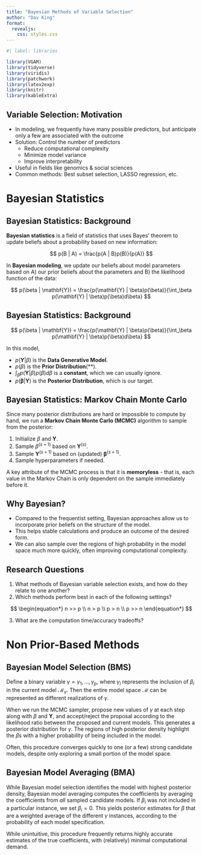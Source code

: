 ```yaml
---
title: "Bayesian Methods of Variable Selection"
author: "Dav King"
format: 
  revealjs:
    css: styles.css
---
```


```r
#| label: libraries

library(VGAM)
library(tidyverse)
library(viridis)
library(patchwork)
library(latex2exp)
library(knitr)
library(kableExtra)
```


## Variable Selection: Motivation

 - In modeling, we frequently have many possible predictors, but anticipate only a few are associated with the outcome
 - Solution: Control the number of predictors
   - Reduce computational complexity
   - Minimize model variance
   - Improve interpretability
 - Useful in fields like genomics \& social sciences
 - Common methods: Best subset selection, LASSO regression, etc.
 
# Bayesian Statistics
 
## Bayesian Statistics: Background

**Bayesian statistics** is a field of statistics that uses Bayes' theorem to update beliefs about a probability based on new information:

$$
  p(B | A) = \frac{p(A | B)p(B)}{p(A)}
$$

In **Bayesian modeling**, we update our beliefs about model parameters based on A) our prior beliefs about the parameters and B) the likelihood function of the data:

$$
  p(\beta | \mathbf{Y}) = \frac{p(\mathbf{Y} | \beta)p(\beta)}{\int_\beta p(\mathbf{Y} | \beta)p(\beta)d\beta}
$$


## Bayesian Statistics: Background

$$
  p(\beta | \mathbf{Y}) = \frac{p(\mathbf{Y} | \beta)p(\beta)}{\int_\beta p(\mathbf{Y} | \beta)p(\beta)d\beta}
$$

In this model,

 - $p(\mathbf{Y} | \beta)$ is the **Data Generative Model**.
 - $p(\beta)$ is the **Prior Distribution**(**).
 - $\int_\beta p(\mathbf{Y} | \beta) p(\beta) d\beta$ is a **constant**, which we can usually ignore.
 - $p(\mathbf{\beta} | \mathbf{Y})$ is the **Posterior Distribution**, which is our target.
 
 
## Bayesian Statistics: Markov Chain Monte Carlo

Since many posterior distributions are hard or impossible to compute by hand, we run a **Markov Chain Monte Carlo (MCMC)** algorithm to sample from the posterior:
 
  1. Initialize $\beta$ and $\mathbf{Y}$.
  2. Sample $\beta^{(s + 1)}$ based on $\mathbf{Y}^{(s)}$.
  3. Sample $\mathbf{Y}^{(s + 1)}$ based on (updated) $\mathbf{\beta}^{(s + 1)}$.
  4. Sample hyperparameters if needed.

A key attribute of the MCMC process is that it is **memoryless** - that is, each value in the Markov Chain is only dependent on the sample immediately before it.


## Why Bayesian?

 - Compared to the frequentist setting, Bayesian approaches allow us to incorporate prior beliefs on the structure of the model.
 - This helps stable calculations and produce an outcome of the desired form.
 - We can also sample over the regions of high probability in the model space much more quickly, often improving computational complexity.
 
 
## Research Questions

 1. What methods of Bayesian variable selection exists, and how do they relate to one another?
 2. Which methods perform best in each of the following settings?
 
$$
  \begin{equation*}
    n >> p \\
    n > p \\
    p > n \\
    p >> n
  \end{equation*}
$$
 
 3. What are the computation time/accuracy tradeoffs?
 
 
# Non Prior-Based Methods

## Bayesian Model Selection (BMS)

Define a binary variable $\gamma = \gamma_1, \dots, \gamma_p$, where $\gamma_i$ represents the inclusion of $\beta_i$ in the current model $\mathcal{M}_\gamma$. Then the entire model space $\mathcal{M}$ can be represented as different realizations of $\gamma$.

When we run the MCMC sampler, propose new values of $\gamma$ at each step along with $\beta$ and $\mathbf{Y}$, and accept/reject the proposal according to the likelihood ratio between the proposed and current models. This generates a posterior distribution for $\gamma$. The regions of high posterior density highlight the $\beta$s with a higher probability of being included in the model.

Often, this procedure converges quickly to one (or a few) strong candidate models, despite only exploring a small portion of the model space.

## Bayesian Model Averaging (BMA)

While Bayesian model selection identifies the model with highest posterior density, Bayesian model averaging computes the coefficients by averaging the coefficients from *all* sampled candidate models. If $\beta_i$ was not included in a particular instance, we set $\beta_i = 0$. This yields posterior estimates for $\beta$ that are a weighted average of the different $\gamma$ instances, according to the probability of each model specification.

While unintuitive, this procedure frequently returns highly accurate estimates of the true coefficients, with (relatively) minimal computational demand.
 




